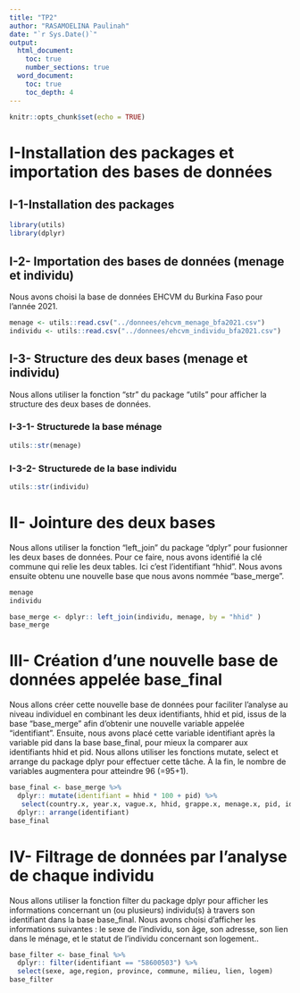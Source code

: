 ```yaml
---
title: "TP2"
author: "RASAMOELINA Paulinah"
date: "`r Sys.Date()`"
output:
  html_document:
    toc: true
    number_sections: true
  word_document: 
    toc: true
    toc_depth: 4
---
```


```r
knitr::opts_chunk$set(echo = TRUE)
```

# I-Installation des packages et importation des bases de données
## I-1-Installation des packages

```r
library(utils)
library(dplyr)
```

## I-2- Importation des bases de données (menage et individu)

Nous avons choisi la base de données EHCVM du Burkina Faso pour l'année 2021.

```r
menage <- utils::read.csv("../donnees/ehcvm_menage_bfa2021.csv")
individu <- utils::read.csv("../donnees/ehcvm_individu_bfa2021.csv")
```

## I-3- Structure des deux bases (menage et individu)

Nous allons utiliser la fonction "str" du package "utils" pour afficher la structure des deux bases de données.

### I-3-1- Structurede la base ménage

```r
utils::str(menage)

```

### I-3-2- Structurede de la base individu

```r
utils::str(individu)

```

# II- Jointure des deux bases
Nous allons utiliser la fonction "left_join" du package "dplyr" pour fusionner les deux bases de données. Pour ce faire, nous avons identifié la clé commune qui relie les deux tables. Ici c'est l'identifiant "hhid". Nous avons ensuite obtenu une nouvelle base que nous avons nommée "base_merge".

```r
menage
individu
```

```r
base_merge <- dplyr:: left_join(individu, menage, by = "hhid" )
base_merge
```

# III- Création d'une nouvelle base de données appelée base_final

Nous allons créer cette nouvelle base de données pour faciliter l'analyse au niveau individuel en combinant les deux identifiants, hhid et pid, issus de la base "base_merge"  afin d'obtenir une nouvelle variable appelée "identifiant". Ensuite, nous avons placé cette variable identifiant après la variable pid dans la base base_final, pour mieux la comparer aux identifiants hhid et pid.
Nous allons utiliser les fonctions mutate, select et arrange du package dplyr pour effectuer cette tâche. À la fin, le nombre de variables augmentera pour atteindre 96 (=95+1).

```r
base_final <- base_merge %>% 
  dplyr:: mutate(identifiant = hhid * 100 + pid) %>%
   select(country.x, year.x, vague.x, hhid, grappe.x, menage.x, pid, identifiant, everything()) %>%
  dplyr:: arrange(identifiant)
base_final
```

# IV- Filtrage de données par l'analyse de chaque individu

Nous allons utiliser la fonction filter du package dplyr pour afficher les informations concernant un (ou plusieurs) individu(s) à travers son identifiant dans la base base_final. Nous avons choisi d'afficher les informations suivantes : le sexe de l'individu, son âge, son adresse, son lien dans le ménage, et le statut de l'individu concernant son logement..

```r
base_filter <- base_final %>%
  dplyr:: filter(identifiant == "58600503") %>%
  select(sexe, age,region, province, commune, milieu, lien, logem)
base_filter
```

